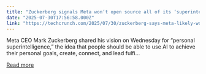 ```yaml
---
title: "Zuckerberg signals Meta won’t open source all of its ‘superintelligence’ AI models"
date: "2025-07-30T17:56:58.000Z"
link: "https://techcrunch.com/2025/07/30/zuckerberg-says-meta-likely-wont-open-source-all-of-its-superintelligence-ai-models/"
---
```


Meta CEO Mark Zuckerberg shared his vision on Wednesday for “personal superintelligence,” the idea that people should be able to use AI to achieve their personal goals, create, connect, and lead fulfi...

[Read more](https://techcrunch.com/2025/07/30/zuckerberg-says-meta-likely-wont-open-source-all-of-its-superintelligence-ai-models/)
